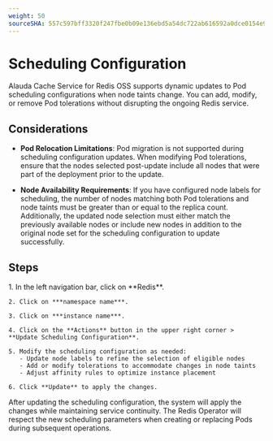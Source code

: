 ```yaml
---
weight: 50
sourceSHA: 557c597bff3320f247fbe0b09e136ebd5a54dc722ab616592a0dce0154e98d50
---
```


# Scheduling Configuration

Alauda Cache Service for Redis OSS supports dynamic updates to Pod scheduling configurations when node taints change. You can add, modify, or remove Pod tolerations without disrupting the ongoing Redis service.

## Considerations

- **Pod Relocation Limitations**: Pod migration is not supported during scheduling configuration updates. When modifying Pod tolerations, ensure that the nodes selected post-update include all nodes that were part of the deployment prior to the update.

- **Node Availability Requirements**: If you have configured node labels for scheduling, the number of nodes matching both Pod tolerations and node taints must be greater than or equal to the replica count. Additionally, the updated node selection must either match the previously available nodes or include new nodes in addition to the original node set for the scheduling configuration to update successfully.

## Steps

<Tabs>
  <Tab label="Web Console">
    1. In the left navigation bar, click on **Redis**.

    2. Click on ***namespace name***.

    3. Click on ***instance name***.

    4. Click on the **Actions** button in the upper right corner > **Update Scheduling Configuration**.

    5. Modify the scheduling configuration as needed:
       - Update node labels to refine the selection of eligible nodes
       - Add or modify tolerations to accommodate changes in node taints
       - Adjust affinity rules to optimize instance placement

    6. Click **Update** to apply the changes.
  </Tab>
</Tabs>

After updating the scheduling configuration, the system will apply the changes while maintaining service continuity. The Redis Operator will respect the new scheduling parameters when creating or replacing Pods during subsequent operations.
